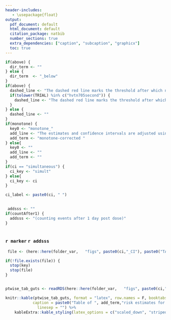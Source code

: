 ```yaml
---
header-includes:
   - \usepackage{float}
output:
  pdf_document: default
  html_document: default
  citation_package: natbib
  number_sections: true
  extra_dependencies: ["caption", "subcaption", "graphicx"]
  toc: true
---
```


```r

if(above) {
  dir_term <- ""
} else {
  dir_term  <- "_below"
}
if(above) {
  dashed_line <- "The dashed red line marks the threshold after which no more COVID events are observed."
  if(tolower(TRIAL) %in% c("hvtn705second")) {
    dashed_line <- "The dashed red line marks the threshold after which no more HIV events are observed."
  }
} else {
  dashed_line <- ""
}
if(monotone) {
  key0 <- "monotone_"
  add_line <- "The estimates and confidence intervals are adjusted using the assumption that the true threshold-response is nonincreasing."
  add_term <- "monotone-corrected "
} else{
  key0 <- ""
  add_line <- ""
  add_term <- ""
}
if(ci == "simultaneous") {
  ci_key <- "simult"
} else{
  ci_key <- ci
}

ci_label <- paste0(ci, " ")
 

 addsss <- ""
if(countAfter1) {
  addsss <- "(counting events after 1 day post dose)"
}
 

```


\clearpage
### `r marker` `r addsss`

\begin{figure}
\centering
\includegraphics[width=0.75\textwidth]{`r here::here(folder_var, "figs", paste0(ci,"_CI"), paste0("PLOT_",key0,   key, "_", ci_key, "CI", dir_term, ".pdf"))`}
\caption{Adjusted threshold-response function for a range of thresholds of the
  Day `r day` `r gsub("_", "\\\\_", assay)` levels with `r ci` 95\% confidence intervals. `r dashed_line` `r add_line` The blue dots correspond with marker values where an event is observed. }
\end{figure}

 
```r


 file <- (here::here(folder_var,   "figs", paste0(ci,"_CI"), paste0("TABLE_", dir_term, key0,   key, "_", ci_key, "CI", dir_term, ".rds")))

if(!file.exists(file)) {
  stop(key)
  stop(file)
}


ptwise_tab_guts <- readRDS(here::here(folder_var,   "figs", paste0(ci,"_CI"), paste0("TABLE_", dir_term, key0,   key, "_", ci_key, "CI", dir_term, ".rds")))

knitr::kable(ptwise_tab_guts, format = "latex", row.names = F, booktabs = TRUE, escape = FALSE,
            caption = paste0("Table of ", add_term,"risk estimates for a range of thresholds with ", ci_label,"95\\% confidence intervals."),
              linesep = "") %>%
    kableExtra::kable_styling(latex_options = c("scaled_down", "striped","hold_position") )
```

\clearpage

